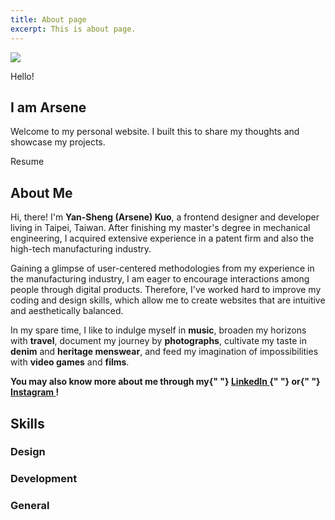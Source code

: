 ```yaml
---
title: About page
excerpt: This is about page.
---
```


<Section py="8|12|16|24">
  <Container>
    <Grid col="1|2" gap="8|12|16" alignItems="center">
      <Image
        src="portrait.jpg"
        colStart="null|2"
        w="full"
        rounded="lg"
        overflow="hidden"
      />
      <Flexbox
        flexDirection="column"
        alignItems="center|flex-start"
        textAlign="center|left"
      >
        <P>Hello!</P>
        <H1 m="0" fontWeight="extrabold" lineHeight="tight">
          I am Arsene
        </H1>
        <P fontSize="md" mt="2">
          Welcome to my personal website. I built this to share my thoughts and
          showcase my projects.
        </P>
        <ButtonLink href="https://drive.google.com/file/d/1HTimaKo2zLBpZcGWh7PufG3inxR59zWG/view" variant="primary lg" target="_blank">
          Resume
          <Icon name="download" ml="4" />
        </ButtonLink>
      </Flexbox>
    </Grid>

  </Container>
</Section>

<Block src="about/block">
  <H2>About Me</H2>
  <P>
    Hi, there! I'm <B>Yan-Sheng (Arsene) Kuo</B>, a frontend designer and
    developer living in Taipei, Taiwan. After finishing my master's degree in
    mechanical engineering, I acquired extensive experience in a patent firm and
    also the high-tech manufacturing industry.
  </P>
  <P>
    Gaining a glimpse of user-centered methodologies from my experience in the
    manufacturing industry, I am eager to encourage interactions among people
    through digital products. Therefore, I've worked hard to improve my coding
    and design skills, which allow me to create websites that are intuitive and
    aesthetically balanced.
  </P>
  <P>
    In my spare time, I like to indulge myself in <B>music</B>, broaden my
    horizons with <B>travel</B>, document my journey by <B>photographs</B>,
    cultivate my taste in <B>denim</B> and <B>heritage menswear</B>, and feed my
    imagination of impossibilities with <B>video games</B> and <B>films</B>.
  </P>
  <P>
    <B>
      You may also know more about me through my{" "}
      <A href="https://www.linkedin.com/in/yanshengkuo/" target="_blank">
        LinkedIn
      </A>{" "}
      or{" "}
      <A href="https://www.instagram.com/arsene_alibi/" target="_blank">
        Instagram
      </A>
      !
    </B>
  </P>
</Block>

<Block src="about/block">
  <H2>Skills</H2>
  <Flexbox
    flexDirection={["column", "column", "row"]}
    alignItems={["flex-start"]}
    justifyContent="space-between"
    my="6"
    mx="auto"
  >
    <Div px="1" flex="1">
      <H3>Design</H3>
      <Ul px="1">
        <Block src="tag" text="Sketch" />
        <Block src="tag" text="Photoshop" />
        <Block src="tag" text="Figma" />
      </Ul>
    </Div>
    <Div px="1" flex="1">
      <H3>Development</H3>
      <Ul px="1">
        <Block src="tag" text="JavaScript (ES6+)" />
        <Block src="tag" text="React" />
        <Block src="tag" text="Redux" />
        <Block src="tag" text="jQuery" />
        <Block src="tag" text="HTML" />
        <Block src="tag" text="CSS" />
        <Block src="tag" text="SASS/SCSS" />
        <Block src="tag" text="styled-components" />
        <Block src="tag" text="Git" />
        <Block src="tag" text="Bootstrap" />
        <Block src="tag" text="Webpack" />
        <Block src="tag" text="Babel" />
        <Block src="tag" text="Gulp" />
        <Block src="tag" text="ESLint" />
        <Block src="tag" text="PHP" />
        <Block src="tag" text="MySQL" />
      </Ul>
    </Div>
  </Flexbox>
  <Flexbox alignItems="flex-start" my="6" mx="auto">
    <Div px="1" flex="1">
      <H3>General</H3>
      <Ul px="1">
        <Block src="tag" text="Web Application" />
        <Block src="tag" text="RWD" />
        <Block src="tag" text="Interaction Design" />
      </Ul>
    </Div>
  </Flexbox>
</Block>
